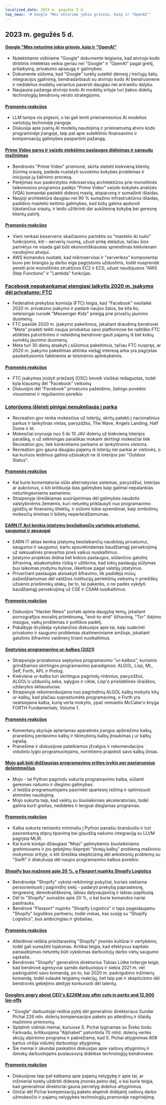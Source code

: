 ```yaml
---
localized_date: 2023 m. gegužės 5 d.
top_news: '# Google "Mes neturime jokio griovio, kaip ir "OpenAI"'
---
```


## 2023 m. gegužės 5 d.

#### [Google "Mes neturime jokio griovio, kaip ir "OpenAI"](https://www.semianalysis.com/p/google-we-have-no-moat-and-neither)

- Nutekintame vidiniame "Google" dokumente teigiama, kad atvirojo kodo dirbtinis intelektas veikia geriau nei "Google" ir "OpenAI" pagal greitį, pritaikymą, privatumo apsaugą ir galimybes.
- Dokumente siūloma, kad "Google" turėtų sutelkti dėmesį į trečiųjų šalių integracijos įgalinimą, bendradarbiauti su atvirojo kodo AI bendruomene ir nedidelius modelių variantus paversti daugiau nei antraeiliu dalyku.
- Naujausia pažanga atvirojo kodo AI modelių srityje turi įtakos didelių technologijų bendrovių verslo strategijoms.

#### [Pramonės reakcijos](http://news.ycombinator.com/item?id=35813322)

- LLM tampa vis pigesni, o tai gali lemti prieinamesnius AI modelius vartotojų techninėje įrangoje.
- Diskusija apie įvairių AI modelių naudojimą ir prieinamumą atviro kodo programinėje įrangoje, taip pat apie sutelktinio finansavimo ir kompensacijų galimybes paspartinti pažangą.

#### [Prime Video garso ir vaizdo stebėjimo paslaugos didinimas ir sąnaudų mažinimas](https://www.primevideotech.com/video-streaming/scaling-up-the-prime-video-audio-video-monitoring-service-and-reducing-costs-by-90)

- Bendrovės "Prime Video" priemonė, skirta stebėti kiekvieną klientų žiūrimą srautą, padeda nustatyti suvokimo kokybės problemas ir inicijuoja jų šalinimo procesą.
- Perėjimas nuo paskirstytos mikroservisų architektūros prie monolitinės taikomosios programos padėjo "Prime Video" vaizdo kokybės analizės (VQA) komandai pasiekti didesnį mastą, atsparumą ir sumažinti išlaidas.
- Naujoji architektūra daugiau nei 90 % sumažino infrastruktūros išlaidas, padidino mastelio keitimo galimybes, kad būtų galima apdoroti tūkstančius srautų, ir leido užtikrinti dar aukštesnę kokybę bei geresnę klientų patirtį.

#### [Pramonės reakcijos](http://news.ycombinator.com/item?id=35811741)

- Vieni renkasi beserverio skaičiavimo parinktis su "mastelio iki nulio" funkcijomis, kiti - serverių nuomą, užuot pirkę stelažus, tačiau šios parinktys ne visada gali būti ekonomiškiausias sprendimas kiekvienam naudojimo atvejui.
- AWS komandos nustatė, kad mikroservisai ir "serverless" komponentai buvo per brangūs jų darbo eiga pagrįstoms užduotims, todėl nusprendė pereiti prie monolitinės struktūros EC2 ir ECS, užuot naudojusios "AWS Step Functions" ir "Lambda" funkcijas.

### [Facebook nepakankamai stengiasi laikytis 2020 m. įsakymo dėl privatumo: FTC](https://arstechnica.com/tech-policy/2023/05/ftc-says-facebook-violated-privacy-order-proposes-ban-on-monetizing-youth-data/)

- Federalinė prekybos komisija (FTC) teigia, kad "Facebook" nesilaikė 2020 m. privatumo įsakymo ir padarė naujos žalos, be kita ko, neteisingai nurodė "Messenger Kids" prieigą prie privačių jaunimo duomenų.
- FTC pasiūlė 2020 m. įsakymo pakeitimus, įskaitant draudimą bendrovei "Meta" pradėti teikti naujus produktus savo platformose be raštiško FTC atitikties patvirtinimo ir neleidimą bendrovei gauti pajamų iš bet kokių surinktų jaunimo duomenų.
- Meta turi 30 dienų atsakyti į siūlomus pakeitimus, tačiau FTC nuspręs, ar 2020 m. įsakymo pakeitimas atitinka viešąjį interesą arba yra pagrįstas pasikeitusiomis faktinėmis ar teisinėmis aplinkybėmis.

#### [Pramonės reakcijos](http://news.ycombinator.com/item?id=35814081)

- FTC įsakymas įrodyti priežastį (OSC) beveik visiškai redaguotas, todėl kyla klausimų dėl "Facebook" veiksmų
- Diskusijos dėl "Facebook" privatumo pažeidimo, žalingo poveikio visuomenei ir reguliavimo poreikio

### [Loterijoms išleisti pinigai nenukeliauja į parką](https://outdoorstatus.com/articles/recreation-gov-lottery-fees/)

- Recreation.gov renka mokesčius už loterijų, skirtų patekti į nacionalinius parkus ir lankytinas vietas, pavyzdžiui, The Wave, Angels Landing, Half Dome ir kt.
- Mokesčiai svyruoja nuo 5 iki 10 JAV dolerių už kiekvieną loterijos paraišką, o už sėkmingas paraiškas mokami skirtingi mokesčiai tiek Recreation.gov, tiek konkretiems parkams ar lankytinoms vietoms.
- Recreation.gov gauna daugiau pajamų iš loterijų nei parkai ar vietovės, o kai kuriuos leidimus galima užsisakyti ne iš loterijos per "Outdoor Status".

#### [Pramonės reakcijos](http://news.ycombinator.com/item?id=35809570)

- Kai kurie komentatoriai siūlo alternatyvias sistemas, pavyzdžiui, loterijas ar aukcionus, o kiti kritikuoja šias galimybes kaip galimai nepalankias neturtingesniems asmenims.
- Straipsnyje išreiškiamas susirūpinimas dėl galimybės naudotis valstybinėmis žemėmis, kuri neturėtų priklausyti nuo programavimo įgūdžių ar finansinių išteklių, ir siūlomi tokie sprendimai, kaip simbolinių mokesčių ėmimas ir bilietų neperleidžiamumas.

#### [EARN IT Act kenkia įstatymų besilaikančių vartotojų privatumui, saugumui ir apsaugai](https://techfreedom.org/earn-it-act-remains-a-threat-to-liberty-security-safety-of-children/)

- EARN IT aktas kenkia įstatymų besilaikančių naudotojų privatumui, saugumui ir saugumui, kartu apsunkindamas baudžiamąjį persekiojimą už seksualinės prievartos prieš vaikus nusikaltimus.
- Įstatymo projektas didina bet kokios paslaugos, siūlančios galutinį šifravimą, atsakomybės riziką ir užtikrina, kad tokių paslaugų siūlymas bus laikomas įrodymu bylose, iškeltose pagal valstijų įstatymus.
- Priverčiant paslaugas atsisakyti šifravimo, tik padidėja mūsų pažeidžiamumas dėl valdžios institucijų perteklinių veiksmų ir priešiškų užsienio priešininkų atakų, be to, tai pakenks, o ne padės vykdyti baudžiamąjį persekiojimą už CSE ir CSAM nusikaltimus.

#### [Pramonės reakcijos](http://news.ycombinator.com/item?id=35814113)

- Diskusijos "Hacker News" portale apima daugybę temų, įskaitant pornografijos moralinį priimtinumą, "end-to-end" šifravimą, "Tor" išėjimo mazgus, vaikų problemas ir politikos padėtį.
- Pokalbyje išryškėja vykstančios diskusijos apie tai, kaip suderinti privatumo ir saugumo problemas skaitmeniniame amžiuje, įskaitant galutinio šifravimo vaidmenį tiriant nusikaltimus.

#### [Septynios programavimo ur-kalbos (2021)](https://madhadron.com/programming/seven_ur_languages.html)

- Straipsnyje pristatomos septynios programavimo "ur-kalbos", kuriomis grindžiamos skirtingos programavimo paradigmos: ALGOL, Lisp, ML, Self, Forth, APL ir Prolog.
- Kiekviena ur-kalba turi skirtingus pagrindų rinkinius, pavyzdžiui, ALGOL'o užduočių seka, sąlygos ir ciklai, Lisp'o priešdėlinės išraiškos, uždarytos skliaustuose.
- Straipsnyje rekomenduojama nuo pagrindinių ALGOL kalbų mokytis kitų ur-kalbų, kad plačiau suprastumėte programavimą, o Forth yra neatsiejama kalba, kurią verta mokytis, ypač remiantis McCabe'o knyga FORTH Fundamentals, Volume 1.

#### [Pramonės reakcijos](http://news.ycombinator.com/item?id=35813496)

- Komentarų skyriuje aptariamas aparatinės įrangos apibrėžimo kalbų, pranešimų perdavimo kalbų ir tikimybinių kalbų įtraukimas į ur kalbų sąrašą.
- Pranešime ir diskusijose pateikiamos įžvalgos ir rekomendacijos vidutinio lygio programuotojams, norintiems praplėsti savo kalbų žinias.

#### [Mojo gali būti didžiausias programavimo srities įvykis per pastaruosius dešimtmečius](https://www.fast.ai/posts/2023-05-03-mojo-launch.html)

- Mojo - tai Python pagrindu sukurta programavimo kalba, siūlanti geresnes našumo ir diegimo galimybes.
- Ji leidžia programuotojams pasirinkti spartesnį režimą ir optimizuoti atminties naudojimą.
- Mojo sukurta taip, kad veiktų su šiuolaikiniais akceleratoriais, todėl galima kurti greitas, nedideles ir lengvai diegiamas programas.

#### [Pramonės reakcijos](http://news.ycombinator.com/item?id=35809658)

- Kalba sukurta remiantis minimaliu į Python panašiu branduoliu ir turi pasirenkamą stiprų tipavimą bei glaudžią našumo integraciją su LLVM pagrįsta MLIR.
- Kai kurie kūrėjai džiaugiasi "Mojo" galimybėmis šiuolaikiniams greitintuvams ir jos gebėjimu išspręsti "dviejų kalbų" problemą mašininio mokymosi srityje, o kiti išreiškia skepticizmą dėl ankstesnių problemų su "Swift" ir diskutuoja dėl naujos programavimo kalbos poreikio.

#### [Shopify bus mažesnė apie 20 %, o Flexport nupirks Shopify Logistics](https://news.shopify.com/important-team-and-business-changes)

- Bendrovėje "Shopify" vyksta reikšmingi pokyčiai, kuriais siekiama persiorientuoti į pagrindinį siekį - padaryti prekybą paprastesnę, lengvesnę, demokratiškesnę, labiau dalyvaujančią ir labiau paplitusią.
- Dėl to "Shopify" sumažės apie 20 %, o kai kurie komandos nariai pasitrauks.
- Bendrovė "Flexport" nupirks "Shopify Logistics" ir taps pageidaujamu "Shopify" logistikos partneriu, todėl viskas, kas susiję su "Shopify Logistics", bus ambicingiau ir globaliau.

#### [Pramonės reakcijos](http://news.ycombinator.com/item?id=35813763)

- Atleidimai reiškia prieštaravimą "Shopify" įmonės kultūrai ir vertybėms, todėl gali sumažėti lojalumas. Kritikai teigia, kad efektyvus kapitalo panaudojimas neturėtų būti vykdomas darbuotojų darbo vietų saugumo sąskaita.
- Bendrovės "Shopify" generalinis direktorius Tobias Lütke tviteryje teigė, kad bendrovė agresyviai samdo darbuotojus ir siekia 2021 m. vėl padvigubinti savo komandą, po to, kai 2020 m. padvigubino inžinierių komandą, todėl sulaukė teigiamų reakcijų, bet taip pat ir skepticizmo dėl bendrovės gebėjimo ateityje konkuruoti dėl talentų.

#### [Googlers angry about CEO's $226M pay after cuts in perks and 12,000 lay-offs](https://arstechnica.com/tech-policy/2023/05/googlers-angry-about-ceos-226m-pay-after-cuts-in-perks-and-12000-layoffs/)

- "Google" darbuotojai reiškia pyktį dėl generalinio direktoriaus Sundar Pichai 226 mln. dolerių kompensacijos paketo po atleidimų ir išlaidų mažinimo priemonių.
- Išplatinti vidiniai memai, kuriuose S. Pichai lyginamas su Šreko lordu Farkvadu, kritikuojama "Alphabet" patvirtinta 70 mlrd. dolerių vertės akcijų atpirkimo programa ir pabrėžiama, kad S. Pichai atlyginimas 808 kartus viršija vidutinį darbuotojo atlyginimą.
- Šie memai ir skundai paskatino diskusijas apie vadovų atlyginimų ir išmokų darbuotojams pusiausvyrą didelėse technologijų bendrovėse.

#### [Pramonės reakcijos](http://news.ycombinator.com/item?id=35821927)

- Diskusijose taip pat kalbama apie pajamų nelygybę ir apie tai, ar inžinieriai turėtų uždirbti didesnę įmonės pelno dalį, o kai kurie teigia, kad generaliniai direktoriai gauna pernelyg didelius atlyginimus.
- Ginčai dėl Pichai kompensacijų paketo atspindi didėjantį vadovų darbo užmokesčio ir pajamų nelygybės technologijų pramonėje nagrinėjimą.

</Steps>
